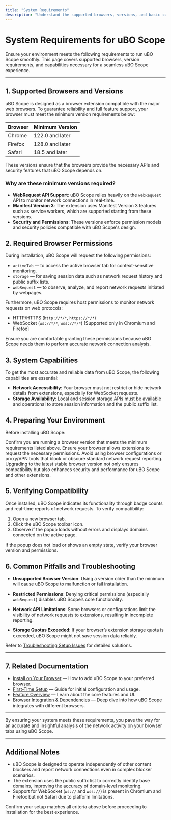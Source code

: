 ```yaml
---
title: "System Requirements"
description: "Understand the supported browsers, versions, and basic capabilities required for running uBO Scope. This page helps users verify compatibility and prepare their environment for a seamless installation."
---
```


# System Requirements for uBO Scope

Ensure your environment meets the following requirements to run uBO Scope smoothly. This page covers supported browsers, version requirements, and capabilities necessary for a seamless uBO Scope experience.

---

## 1. Supported Browsers and Versions

uBO Scope is designed as a browser extension compatible with the major web browsers. To guarantee reliability and full feature support, your browser must meet the minimum version requirements below:

| Browser       | Minimum Version    |
|---------------|--------------------|
| Chrome        | 122.0 and later     |
| Firefox       | 128.0 and later     |
| Safari        | 18.5 and later      |

These versions ensure that the browsers provide the necessary APIs and security features that uBO Scope depends on.

### Why are these minimum versions required?

- **WebRequest API Support**: uBO Scope relies heavily on the `webRequest` API to monitor network connections in real-time.
- **Manifest Version 3**: The extension uses Manifest Version 3 features such as service workers, which are supported starting from these versions.
- **Security and Permissions**: These versions enforce permission models and security policies compatible with uBO Scope's design.


## 2. Required Browser Permissions

During installation, uBO Scope will request the following permissions:

- `activeTab` — to access the active browser tab for context-sensitive monitoring.
- `storage` — for saving session data such as network request history and public suffix lists.
- `webRequest` — to observe, analyze, and report network requests initiated by webpages.

Furthermore, uBO Scope requires host permissions to monitor network requests on web protocols:

- HTTP/HTTPS (`http://*/*`, `https://*/*`)
- WebSocket (`ws://*/*`, `wss://*/*`) [Supported only in Chromium and Firefox]

<Note>
Ensure you are comfortable granting these permissions because uBO Scope needs them to perform accurate network connection analysis.
</Note>

## 3. System Capabilities

To get the most accurate and reliable data from uBO Scope, the following capabilities are essential:

- **Network Accessibility**: Your browser must not restrict or hide network details from extensions, especially for WebSocket requests.
- **Storage Availability**: Local and session storage APIs must be available and operational to store session information and the public suffix list.


## 4. Preparing Your Environment

Before installing uBO Scope:

<Steps>
<Step title="Update Your Browser">
Confirm you are running a browser version that meets the minimum requirements listed above.
</Step>
<Step title="Check Permissions Settings">
Ensure your browser allows extensions to request the necessary permissions.
</Step>
<Step title="Verify Network Accessibility">
Avoid using browser configurations or proxy/VPN tools that block or obscure standard network request reporting.
</Step>
</Steps>

<Tip>
Upgrading to the latest stable browser version not only ensures compatibility but also enhances security and performance for uBO Scope and other extensions.
</Tip>

## 5. Verifying Compatibility

Once installed, uBO Scope indicates its functionality through badge counts and real-time reports of network requests. To verify compatibility:

1. Open a new browser tab.
2. Click the uBO Scope toolbar icon.
3. Observe if the popup loads without errors and displays domains connected on the active page.

If the popup does not load or shows an empty state, verify your browser version and permissions.

## 6. Common Pitfalls and Troubleshooting

- **Unsupported Browser Version**: Using a version older than the minimum will cause uBO Scope to malfunction or fail installation.

- **Restricted Permissions**: Denying critical permissions (especially `webRequest`) disables uBO Scope’s core functionality.

- **Network API Limitations**: Some browsers or configurations limit the visibility of network requests to extensions, resulting in incomplete reporting.

- **Storage Quotas Exceeded**: If your browser’s extension storage quota is exceeded, uBO Scope might not save session data reliably.

Refer to [Troubleshooting Setup Issues](/getting-started/install-launch-validate/troubleshooting-setup) for detailed solutions.

---

## 7. Related Documentation

- [Install on Your Browser](/getting-started/install-launch-validate/installation) — How to add uBO Scope to your preferred browser.
- [First-Time Setup](/getting-started/install-launch-validate/first-setup) — Guide for initial configuration and usage.
- [Feature Overview](/overview/architecture-features-integration/feature-overview) — Learn about the core features and UI.
- [Browser Integration & Dependencies](/overview/architecture-features-integration/integration-dependencies) — Deep dive into how uBO Scope integrates with different browsers.

---

By ensuring your system meets these requirements, you pave the way for an accurate and insightful analysis of the network activity on your browser tabs using uBO Scope.

---

## Additional Notes

- uBO Scope is designed to operate independently of other content blockers and report network connections even in complex blocker scenarios.
- The extension uses the public suffix list to correctly identify base domains, improving the accuracy of domain-level monitoring.
- Support for WebSocket (`ws://` and `wss://`) is present in Chromium and Firefox but not Safari due to platform limitations.

<Check>
Confirm your setup matches all criteria above before proceeding to installation for the best experience.
</Check>
